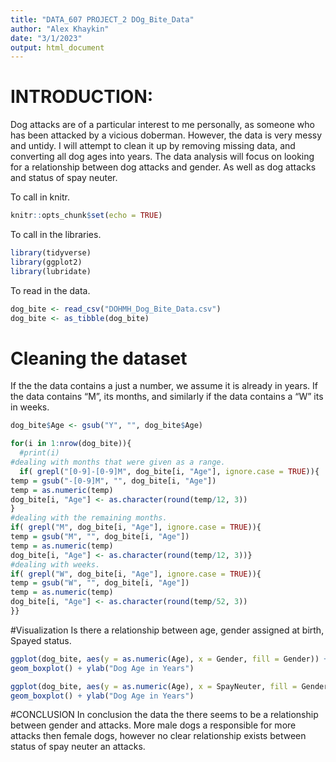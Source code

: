---
title: "DATA_607 PROJECT_2 DOg_Bite_Data"
author: "Alex Khaykin"
date: "3/1/2023"
output: html_document
---

# INTRODUCTION:
Dog attacks are of a particular interest to me personally, as someone who has been attacked by a vicious doberman. However, the data is very messy and untidy. I will attempt to clean it up by removing missing data, and converting all dog ages into years. The data analysis will focus on looking for a relationship between dog attacks and gender. As well as dog attacks and status of spay neuter. 

To call in knitr.
```{r setup, include=FALSE}
knitr::opts_chunk$set(echo = TRUE)
```

To call in the libraries.
```{r}
library(tidyverse)
library(ggplot2)
library(lubridate)
```

To read in the data.
```{r}
dog_bite <- read_csv("DOHMH_Dog_Bite_Data.csv") 
dog_bite <- as_tibble(dog_bite)
```

# Cleaning the dataset
If the the data contains a just a number, we assume it is already in years. If the data contains "M", its months, and similarly if the data contains a "W" its in weeks.

```{r}
dog_bite$Age <- gsub("Y", "", dog_bite$Age)

for(i in 1:nrow(dog_bite)){
  #print(i)
#dealing with months that were given as a range.
  if( grepl("[0-9]-[0-9]M", dog_bite[i, "Age"], ignore.case = TRUE)){
temp = gsub("-[0-9]M", "", dog_bite[i, "Age"])
temp = as.numeric(temp)
dog_bite[i, "Age"] <- as.character(round(temp/12, 3))
}
#dealing with the remaining months.
if( grepl("M", dog_bite[i, "Age"], ignore.case = TRUE)){
temp = gsub("M", "", dog_bite[i, "Age"])
temp = as.numeric(temp)
dog_bite[i, "Age"] <- as.character(round(temp/12, 3))}
#dealing with weeks.
if( grepl("W", dog_bite[i, "Age"], ignore.case = TRUE)){
temp = gsub("W", "", dog_bite[i, "Age"])
temp = as.numeric(temp)
dog_bite[i, "Age"] <- as.character(round(temp/52, 3))
}}
```

#Visualization
Is there a relationship between age, gender assigned at birth, Spayed status.

```{r}
ggplot(dog_bite, aes(y = as.numeric(Age), x = Gender, fill = Gender)) +
geom_boxplot() + ylab("Dog Age in Years")
```

```{r}
ggplot(dog_bite, aes(y = as.numeric(Age), x = SpayNeuter, fill = Gender)) +
geom_boxplot() + ylab("Dog Age in Years")
```

#CONCLUSION
In conclusion the data the there seems to be a relationship between gender and attacks. More male dogs a responsible for more attacks then female dogs, however no clear relationship exists between status of spay neuter an attacks.